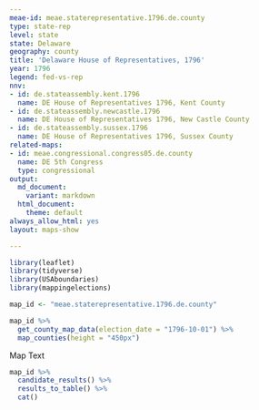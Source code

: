 ```yaml
---
meae-id: meae.staterepresentative.1796.de.county
type: state-rep
level: state
state: Delaware
geography: county
title: 'Delaware House of Representatives, 1796'
year: 1796
legend: fed-vs-rep
nnv:
- id: de.stateassembly.kent.1796
  name: DE House of Representatives 1796, Kent County 
- id: de.stateassembly.newcastle.1796
  name: DE House of Representatives 1796, New Castle County   
- id: de.stateassembly.sussex.1796
  name: DE House of Representatives 1796, Sussex County  
related-maps:
- id: meae.congressional.congress05.de.county
  name: DE 5th Congress
  type: congressional
output:
  md_document:
    variant: markdown
  html_document:
    theme: default
always_allow_html: yes
layout: maps-show

---
```


```r
library(leaflet)
library(tidyverse)
library(USAboundaries)
library(mappingelections)

map_id <- "meae.staterepresentative.1796.de.county"
```

<div class="map">

```r
map_id %>%
  get_county_map_data(election_date = "1796-10-01") %>%
  map_counties(height = "450px")
```

</div>

Map Text

<div class="results-table">

```r
map_id %>%
  candidate_results() %>%
  results_to_table() %>%
  cat()
```

</div>
